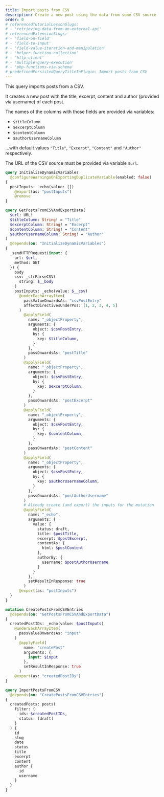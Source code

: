```yaml
---
title: Import posts from CSV
description: Create a new post using the data from some CSV source
order: 0
# referencedTutorialLessonSlugs:
# - 'retrieving-data-from-an-external-api'
# referencedExtensionSlugs:
# - 'field-on-field'
# - 'field-to-input'
# - 'field-value-iteration-and-manipulation'
# - 'helper-function-collection'
# - 'http-client'
# - 'multiple-query-execution'
# - 'php-functions-via-schema'
# predefinedPersistedQueryTitleInPlugin: Import posts from CSV
---
```


This query imports posts from a CSV.

It creates a new post with the title, excerpt, content and author (provided via username) of each post.

The names of the columns with those fields are provided via variables:

- `$titleColumn`
- `$excerptColumn`
- `$contentColumn`
- `$authorUsernameColumn`

...with default values `"Title"`, `"Excerpt"`, `"Content"` and `"Author"` respectively.

The URL of the CSV source must be provided via variable `$url`.

```graphql
query InitializeDynamicVariables
  @configureWarningsOnExportingDuplicateVariable(enabled: false)
{
  postInputs: _echo(value: [])
    @export(as: "postInputs")
    @remove
}

query GetPostsFromCSVAndExportData(
  $url: URL!
  $titleColumn: String! = "Title"
  $excerptColumn: String! = "Excerpt"
  $contentColumn: String! = "Content"
  $authorUsernameColumn: String! = "Author"
)
  @depends(on: "InitializeDynamicVariables")
{
  _sendHTTPRequest(input: {
    url: $url,
    method: GET
  }) {
    body
    csv: _strParseCSV(
      string: $__body
    )
    postInputs: _echo(value: $__csv)
      @underEachArrayItem(
        passValueOnwardsAs: "csvPostEntry"
        affectDirectivesUnderPos: [1, 2, 3, 4, 5]
      )
        @applyField(
          name: "_objectProperty",
          arguments: {
            object: $csvPostEntry,
            by: {
              key: $titleColumn,
            }
          },
          passOnwardsAs: "postTitle"
        )
        @applyField(
          name: "_objectProperty",
          arguments: {
            object: $csvPostEntry,
            by: {
              key: $excerptColumn,
            }
          },
          passOnwardsAs: "postExcerpt"
        )
        @applyField(
          name: "_objectProperty",
          arguments: {
            object: $csvPostEntry,
            by: {
              key: $contentColumn,
            }
          },
          passOnwardsAs: "postContent"
        )
        @applyField(
          name: "_objectProperty",
          arguments: {
            object: $csvPostEntry,
            by: {
              key: $authorUsernameColumn,
            }
          },
          passOnwardsAs: "postAuthorUsername"
        )
        # Already create (and export) the inputs for the mutation
        @applyField(
          name: "_echo",
          arguments: {
            value: {
              status: draft,
              title: $postTitle,
              excerpt: $postExcerpt,
              contentAs: {
                html: $postContent
              },
              authorBy: {
                username: $postAuthorUsername
              }
            }
          },
          setResultInResponse: true
        )
      @export(as: "postInputs")
  }
}

mutation CreatePostsFromCSVEntries
  @depends(on: "GetPostsFromCSVAndExportData")
{
  createdPostIDs: _echo(value: $postInputs)
    @underEachArrayItem(
      passValueOnwardsAs: "input"
    )
      @applyField(
        name: "createPost"
        arguments: {
          input: $input
        },
        setResultInResponse: true
      )
    @export(as: "createdPostIDs")
}

query ImportPostsFromCSV
  @depends(on: "CreatePostsFromCSVEntries")
{
  createdPosts: posts(
    filter: {
      ids: $createdPostIDs,
      status: [draft]
    }
  ) {
    id
    slug
    date
    status
    title
    excerpt
    content
    author {
      id
      username
    }
  }
}
```
